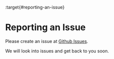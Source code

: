 :target{#reporting-an-issue}

# Reporting an Issue

Please create an issue at [Github Issues](https://github.com/secretflow/spu/issues).

We will look into issues and get back to you soon.
